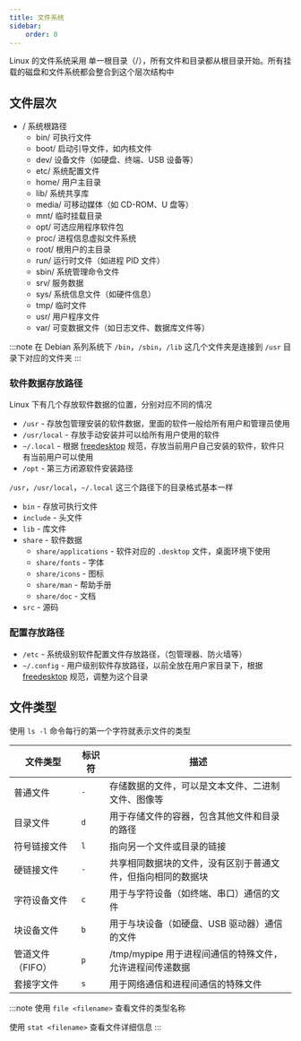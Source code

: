 ```yaml
---
title: 文件系统
sidebar:
    order: 0
---
```



Linux 的文件系统采用 单一根目录（/），所有文件和目录都从根目录开始。所有挂载的磁盘和文件系统都会整合到这个层次结构中

## 文件层次

<FileTree>

- / 系统根路径
    - bin/ 可执行文件
    - boot/ 启动引导文件，如内核文件
    - dev/ 设备文件（如硬盘、终端、USB 设备等）
    - etc/ 系统配置文件
    - home/ 用户主目录
    - lib/ 系统共享库
    - media/ 可移动媒体（如 CD-ROM、U 盘等）
    - mnt/ 临时挂载目录
    - opt/ 可选应用程序软件包
    - proc/ 进程信息虚拟文件系统
    - root/ 根用户的主目录
    - run/ 运行时文件（如进程 PID 文件）
    - sbin/ 系统管理命令文件
    - srv/ 服务数据
    - sys/ 系统信息文件（如硬件信息）
    - tmp/ 临时文件
    - usr/ 用户程序文件
    - var/ 可变数据文件（如日志文件、数据库文件等）

</FileTree>

:::note
在 Debian 系列系统下 `/bin`，`/sbin`，`/lib` 这几个文件夹是连接到 `/usr` 目录下对应的文件夹
:::

### 软件数据存放路径

Linux 下有几个存放软件数据的位置，分别对应不同的情况

- `/usr` - 存放包管理安装的软件数据，里面的软件一般给所有用户和管理员使用
- `/usr/local` - 存放手动安装并可以给所有用户使用的软件
- `~/.local` - 根据 [freedesktop](https://specifications.freedesktop.org/basedir-spec/latest/) 规范，存放当前用户自己安装的软件，软件只有当前用户可以使用
- `/opt` - 第三方闭源软件安装路径

`/usr`，`/usr/local`，`~/.local` 这三个路径下的目录格式基本一样

- `bin` - 存放可执行文件
- `include` - 头文件
- `lib` - 库文件
- `share` - 软件数据
    - `share/applications` - 软件对应的 `.desktop` 文件，桌面环境下使用
    - `share/fonts` - 字体
    - `share/icons` - 图标
    - `share/man` - 帮助手册
    - `share/doc` - 文档
- `src` - 源码

### 配置存放路径

- `/etc` - 系统级别软件配置文件存放路径，（包管理器、防火墙等）
- `~/.config` - 用户级别软件存放路径，以前全放在用户家目录下，根据 [freedesktop](https://specifications.freedesktop.org/basedir-spec/latest/) 规范，调整为这个目录

## 文件类型

使用 `ls -l` 命令每行的第一个字符就表示文件的类型

| 文件类型         | 标识符 | 描述                                                         |
| ---------------- | ------ | ------------------------------------------------------------ |
| 普通文件         | `-`    | 存储数据的文件，可以是文本文件、二进制文件、图像等           |
| 目录文件         | `d`    | 用于存储文件的容器，包含其他文件和目录的路径                 |
| 符号链接文件     | `l`    | 指向另一个文件或目录的链接                                   |
| 硬链接文件       | `-`    | 共享相同数据块的文件，没有区别于普通文件，但指向相同的数据块 |
| 字符设备文件     | `c`    | 用于与字符设备（如终端、串口）通信的文件                     |
| 块设备文件       | `b`    | 用于与块设备（如硬盘、USB 驱动器）通信的文件                 |
| 管道文件（FIFO） | `p`    | /tmp/mypipe 用于进程间通信的特殊文件，允许进程间传递数据     |
| 套接字文件       | `s`    | 用于网络通信和进程间通信的特殊文件                           |

:::note
使用 `file <filename>` 查看文件的类型名称

使用 `stat <filename>` 查看文件详细信息
:::
